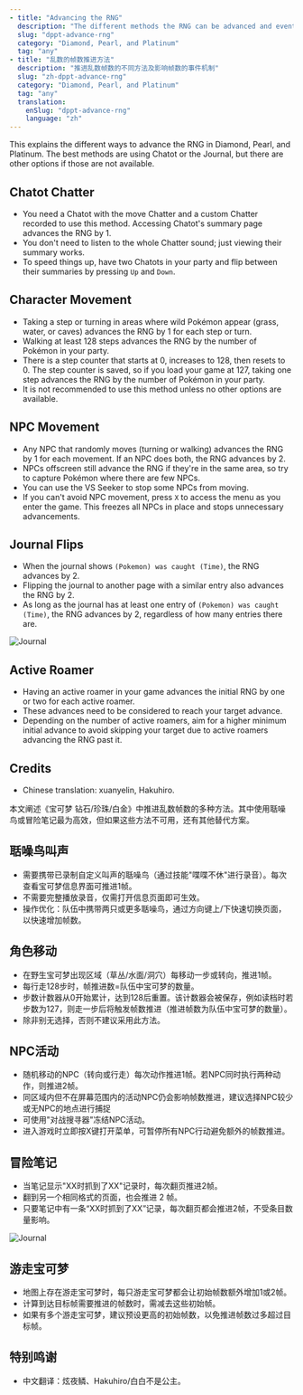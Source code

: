 ```yaml
---
- title: "Advancing the RNG"
  description: "The different methods the RNG can be advanced and events that influence the RNG"
  slug: "dppt-advance-rng"
  category: "Diamond, Pearl, and Platinum"
  tag: "any"
- title: "乱数的帧数推进方法"
  description: "推进乱数帧数的不同方法及影响帧数的事件机制"
  slug: "zh-dppt-advance-rng"
  category: "Diamond, Pearl, and Platinum"
  tag: "any"
  translation:
    enSlug: "dppt-advance-rng"
    language: "zh"
---
```


<ShowIf slug="/dppt-advance-rng">

This explains the different ways to advance the RNG in Diamond, Pearl, and Platinum. The best methods are using Chatot or the Journal, but there are other options if those are not available.

## Chatot Chatter

- You need a Chatot with the move Chatter and a custom Chatter recorded to use this method. Accessing Chatot's summary page advances the RNG by 1.
- You don't need to listen to the whole Chatter sound; just viewing their summary works.
- To speed things up, have two Chatots in your party and flip between their summaries by pressing `Up` and `Down`.

## Character Movement

- Taking a step or turning in areas where wild Pokémon appear (grass, water, or caves) advances the RNG by 1 for each step or turn.
- Walking at least 128 steps advances the RNG by the number of Pokémon in your party.
- There is a step counter that starts at 0, increases to 128, then resets to 0. The step counter is saved, so if you load your game at 127, taking one step advances the RNG by the number of Pokémon in your party.
- It is not recommended to use this method unless no other options are available.

## NPC Movement

- Any NPC that randomly moves (turning or walking) advances the RNG by 1 for each movement. If an NPC does both, the RNG advances by 2.
- NPCs offscreen still advance the RNG if they're in the same area, so try to capture Pokémon where there are few NPCs.
- You can use the VS Seeker to stop some NPCs from moving.
- If you can't avoid NPC movement, press `X` to access the menu as you enter the game. This freezes all NPCs in place and stops unnecessary advancements.

## Journal Flips

- When the journal shows `(Pokemon) was caught (Time)`, the RNG advances by 2.
- Flipping the journal to another page with a similar entry also advances the RNG by 2.
- As long as the journal has at least one entry of `(Pokemon) was caught (Time)`, the RNG advances by 2, regardless of how many entries there are.

![Journal](/images/Diamond-Pearl-Platinum/Advance-RNG/Journal.png)

## Active Roamer

- Having an active roamer in your game advances the initial RNG by one or two for each active roamer.
- These advances need to be considered to reach your target advance.
- Depending on the number of active roamers, aim for a higher minimum initial advance to avoid skipping your target due to active roamers advancing the RNG past it.

## Credits

- Chinese translation: xuanyelin, Hakuhiro.

</ShowIf>

<ShowIf slug="/zh-dppt-advance-rng">

本文阐述《宝可梦 钻石/珍珠/白金》中推进乱数帧数的多种方法。其中使用聒噪鸟或冒险笔记最为高效，但如果这些方法不可用，还有其他替代方案。

## 聒噪鸟叫声

- 需要携带已录制自定义叫声的聒噪鸟（通过技能"喋喋不休"进行录音）。每次查看宝可梦信息界面可推进1帧。
- 不需要完整播放录音，仅需打开信息页面即可生效。
- 操作优化：队伍中携带两只或更多聒噪鸟，通过方向键上/下快速切换页面，以快速增加帧数。

## 角色移动

- 在野生宝可梦出现区域（草丛/水面/洞穴）每移动一步或转向，推进1帧。
- 每行走128步时，帧推进数=队伍中宝可梦的数量。
- 步数计数器从0开始累计，达到128后重置。该计数器会被保存，例如读档时若步数为127，则走一步后将触发帧数推进（推进帧数为队伍中宝可梦的数量）。
- 除非别无选择，否则不建议采用此方法。

## NPC活动

- 随机移动的NPC（转向或行走）每次动作推进1帧。若NPC同时执行两种动作，则推进2帧。
- 同区域内但不在屏幕范围内的活动NPC仍会影响帧数推进，建议选择NPC较少或无NPC的地点进行捕捉
- 可使用"对战搜寻器"冻结NPC活动。
- 进入游戏时立即按X键打开菜单，可暂停所有NPC行动避免额外的帧数推进。

## 冒险笔记

- 当笔记显示"XX时抓到了XX"记录时，每次翻页推进2帧。
- 翻到另一个相同格式的页面，也会推进 2 帧。
- 只要笔记中有一条“XX时抓到了XX”记录，每次翻页都会推进2帧，不受条目数量影响。

![Journal](/images/Diamond-Pearl-Platinum/Advance-RNG/Journal.png)

## 游走宝可梦

- 地图上存在游走宝可梦时，每只游走宝可梦都会让初始帧数额外增加1或2帧。
- 计算到达目标帧需要推进的帧数时，需减去这些初始帧。
- 如果有多个游走宝可梦，建议预设更高的初始帧数，以免推进帧数过多超过目标帧。

## 特别鸣谢

- 中文翻译：炫夜鳞、Hakuhiro/白白不是公主。

</ShowIf>
